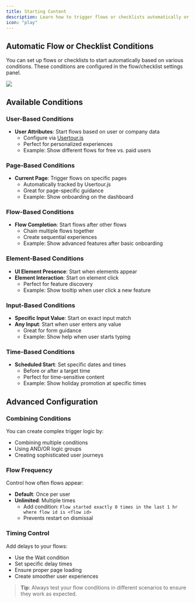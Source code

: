 ```yaml
---
title: Starting Content
description: Learn how to trigger flows or checklists automatically or manually in your application
icon: "play"
---
```


## Automatic Flow or Checklist Conditions

You can set up flows or checklists to start automatically based on various conditions. These conditions are configured in the flow/checklist settings panel.

![](/images/conditions.png)

## Available Conditions

### User-Based Conditions
- **User Attributes**: Start flows based on user or company data
  - Configure via [Usertour.js](/developers/usertourjs-reference/installation)
  - Perfect for personalized experiences
  - Example: Show different flows for free vs. paid users

### Page-Based Conditions
- **Current Page**: Trigger flows on specific pages
  - Automatically tracked by Usertour.js
  - Great for page-specific guidance
  - Example: Show onboarding on the dashboard

### Flow-Based Conditions
- **Flow Completion**: Start flows after other flows
  - Chain multiple flows together
  - Create sequential experiences
  - Example: Show advanced features after basic onboarding

### Element-Based Conditions
- **UI Element Presence**: Start when elements appear
- **Element Interaction**: Start on element click
  - Perfect for feature discovery
  - Example: Show tooltip when user click a new feature

### Input-Based Conditions
- **Specific Input Value**: Start on exact input match
- **Any Input**: Start when user enters any value
  - Great for form guidance
  - Example: Show help when user starts typing

### Time-Based Conditions
- **Scheduled Start**: Set specific dates and times
  - Before or after a target time
  - Perfect for time-sensitive content
  - Example: Show holiday promotion at specific times

## Advanced Configuration

### Combining Conditions
You can create complex trigger logic by:
- Combining multiple conditions
- Using AND/OR logic groups
- Creating sophisticated user journeys

### Flow Frequency
Control how often flows appear:
- **Default**: Once per user
- **Unlimited**: Multiple times
  - Add condition: `Flow started exactly 0 times in the last 1 hr where flow id is <flow id>`
  - Prevents restart on dismissal

### Timing Control
Add delays to your flows:
- Use the Wait condition
- Set specific delay times
- Ensure proper page loading
- Create smoother user experiences

> **Tip**: Always test your flow conditions in different scenarios to ensure they work as expected.